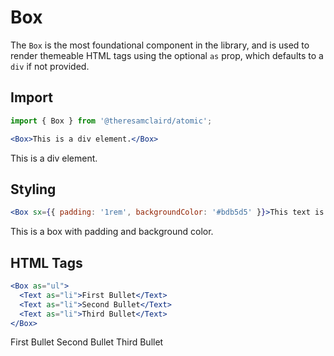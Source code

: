 
<Meta title="Components/Box" component={Box} />

# Box

The `Box` is the most foundational component in the library, and is used to render themeable HTML tags using the optional `as` prop, which defaults to a `div` if not provided.

## Import

```jsx
import { Box } from '@theresamclaird/atomic';
```

```jsx
<Box>This is a div element.</Box>
```

<Canvas>
  <Story name="Box">
    <Box>This is a div element.</Box>
  </Story>
</Canvas>

## Styling

```jsx
<Box sx={{ padding: '1rem', backgroundColor: '#bdb5d5' }}>This text is inside a box with some basic styling.</Box>
```

<Canvas>
  <Story name="Styling">
    <Box sx={{ padding: '1rem', backgroundColor: '#bdb5d5' }}><Text>This is a box with padding and background color.</Text></Box>
  </Story>
</Canvas>

## HTML Tags

```jsx
<Box as="ul">
  <Text as="li">First Bullet</Text>
  <Text as="li">Second Bullet</Text>
  <Text as="li">Third Bullet</Text>
</Box>
```

<Canvas>
  <Story name="HTML Tags">
    <Box as="ul">
      <Text as="li">First Bullet</Text>
      <Text as="li">Second Bullet</Text>
      <Text as="li">Third Bullet</Text>
    </Box>
  </Story>
</Canvas>
